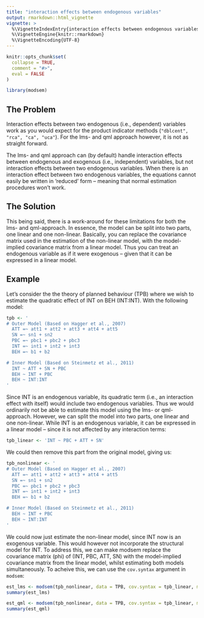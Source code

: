```yaml
---
title: "interaction effects between endogenous variables"
output: rmarkdown::html_vignette
vignette: >
  %\VignetteIndexEntry{interaction effects between endogenous variables}
  %\VignetteEngine{knitr::rmarkdown}
  %\VignetteEncoding{UTF-8}
---
```


```r
knitr::opts_chunk$set(
  collapse = TRUE,
  comment = "#>",
  eval = FALSE
)
```

```r
library(modsem)
```

## The Problem
Interaction effects between two endogenous (i.e., dependent) variables work as you would expect for the product
indicator methods (`"dblcent", "rca", "ca", "uca"`). For the lms- and qml approach however, 
it is not as straight forward. 

The lms- and qml approach can (by default) handle interaction effects between endogenous and exogenous 
(i.e., independent) variables, 
but not interaction effects between two endogenous variables. When there is an interaction 
effect between two endogenous variables, the equations cannot easily be written in 'reduced'
form -- meaning that normal estimation procedures won't work. 

## The Solution
This being said, there is a work-around for these limitations for both the lms- and qml-approach.
In essence, the model can be split into two parts, one linear and one non-linear. 
Basically, you can replace the covariance matrix used in the estimation of the non-linear model, 
with the model-implied covariance matrix from a linear model. Thus you can treat an 
endogenous variable as if it were exogenous -- given that it can be expressed in 
a linear model.

## Example
Let's consider the the theory of planned behaviour (TPB) where we wish to 
estimate the quadratic effect of INT on BEH (INT:INT). With the following model: 

```r
tpb <- ' 
# Outer Model (Based on Hagger et al., 2007)
  ATT =~ att1 + att2 + att3 + att4 + att5
  SN =~ sn1 + sn2
  PBC =~ pbc1 + pbc2 + pbc3
  INT =~ int1 + int2 + int3
  BEH =~ b1 + b2

# Inner Model (Based on Steinmetz et al., 2011)
  INT ~ ATT + SN + PBC
  BEH ~ INT + PBC 
  BEH ~ INT:INT
'
```

Since INT is an 
endogenous variable, its quadratic term (i.e., an interaction effect with itself) 
would include two endogenous variables. Thus we would ordinarily not be able to estimate
this model using the lms- or qml-approach. 
However, we can split the model into two parts, one linear and one non-linear.
While INT is an endogenous variable, it can be expressed in a linear model --
since it is not affected by any interaction terms: 


```r
tpb_linear <- 'INT ~ PBC + ATT + SN'
```

We could then remove this part from the original model, giving us: 

```r
tpb_nonlinear <- ' 
# Outer Model (Based on Hagger et al., 2007)
  ATT =~ att1 + att2 + att3 + att4 + att5
  SN =~ sn1 + sn2
  PBC =~ pbc1 + pbc2 + pbc3
  INT =~ int1 + int2 + int3
  BEH =~ b1 + b2

# Inner Model (Based on Steinmetz et al., 2011)
  BEH ~ INT + PBC 
  BEH ~ INT:INT
'
```

We could now just estimate the non-linear model, since INT now is 
an exogenous variable. This would however not incorporate the structural model 
for INT. To address this, we can make modsem replace the covariance matrix (phi) 
of (INT, PBC, ATT, SN) with the model-implied covariance matrix from the linear model, 
whilst estimating both models simultaneously. To acheive this, we can use the 
`cov.syntax` argument in `modsem`:


```r
est_lms <- modsem(tpb_nonlinear, data = TPB, cov.syntax = tpb_linear, method = "lms")
summary(est_lms)

est_qml <- modsem(tpb_nonlinear, data = TPB, cov.syntax = tpb_linear, method = "qml")
summary(est_qml)
```
